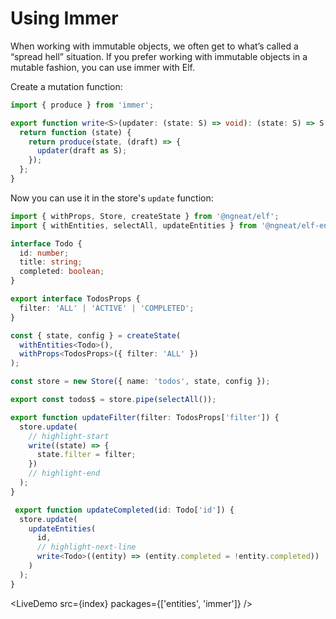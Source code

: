 # Using Immer


When working with immutable objects, we often get to what’s called a “spread hell” situation. If you prefer working with immutable objects in a mutable fashion, you can use immer with Elf.

Create a mutation function:

```ts title="store/mutations.ts"
import { produce } from 'immer';

export function write<S>(updater: (state: S) => void): (state: S) => S {
  return function (state) {
    return produce(state, (draft) => {
      updater(draft as S);
    });
  };
}
```

Now you can use it in the store's `update` function:

```ts title="todos.respository.ts"
import { withProps, Store, createState } from '@ngneat/elf';
import { withEntities, selectAll, updateEntities } from '@ngneat/elf-entities';

interface Todo {
  id: number;
  title: string;
  completed: boolean;
}

export interface TodosProps {
  filter: 'ALL' | 'ACTIVE' | 'COMPLETED';
}

const { state, config } = createState(
  withEntities<Todo>(),
  withProps<TodosProps>({ filter: 'ALL' })
);

const store = new Store({ name: 'todos', state, config });

export const todos$ = store.pipe(selectAll());

export function updateFilter(filter: TodosProps['filter']) {
  store.update(
    // highlight-start
    write((state) => {
      state.filter = filter;
    })
    // highlight-end
  );
}

 export function updateCompleted(id: Todo['id']) {
  store.update(
    updateEntities(
      id,
      // highlight-next-line
      write<Todo>((entity) => (entity.completed = !entity.completed))
    )
  );
}
```

<LiveDemo src={index} packages={['entities', 'immer']} />
